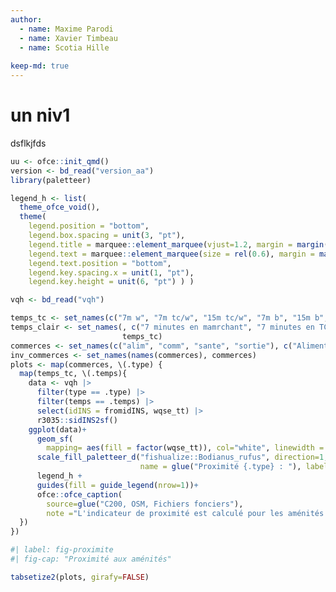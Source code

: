 ```yaml
---
author:
  - name: Maxime Parodi
  - name: Xavier Timbeau 
  - name: Scotia Hille
  
keep-md: true
---
```


# un niv1

dsflkjfds

```r
uu <- ofce::init_qmd()
version <- bd_read("version_aa")
library(paletteer)

```

```r

legend_h <- list(
  theme_ofce_void(), 
  theme(
    legend.position = "bottom",
    legend.box.spacing = unit(3, "pt"),
    legend.title = marquee::element_marquee(vjust=1.2, margin = margin(t=0, b=0, r=6)),
    legend.text = marquee::element_marquee(size = rel(0.6), margin = margin(t=1, b=1), width = NULL, hjust=0.5),
    legend.text.position = "bottom", 
    legend.key.spacing.x = unit(1, "pt"),
    legend.key.height = unit(6, "pt") ) )

vqh <- bd_read("vqh")

temps_tc <- set_names(c("7m w", "7m tc/w", "15m tc/w", "7m b", "15m b", "10m c"), c("7m. m.", "7m. m./TC", "15m. m./TC", "7m. vélo", "15m. vélo", "10m. voit."))
temps_clair <- set_names(, c("7 minutes en mamrchant", "7 minutes en TC", "15 minutes en TC", "7 minutes en vélo", "15 minutes en vélo", "10 minutes en voiture"),
                         temps_tc)
commerces <- set_names(c("alim", "comm", "sante", "sortie"), c("Alimentaire", "Commerces", "Santé humaine", "Sorties"))
inv_commerces <- set_names(names(commerces), commerces)
plots <- map(commerces, \(.type) {
  map(temps_tc, \(.temps){
    data <- vqh |> 
      filter(type == .type) |> 
      filter(temps == .temps) |> 
      select(idINS = fromidINS, wqse_tt) |> 
      r3035::sidINS2sf() 
    ggplot(data)+
      geom_sf(
        mapping= aes(fill = factor(wqse_tt)), col="white", linewidth = 0.01) + 
      scale_fill_paletteer_d("fishualize::Bodianus_rufus", direction=1, 
                             name = glue("Proximité {.type} : "), label = c("faible", "", "", "", "élevée"))+
      legend_h + 
      guides(fill = guide_legend(nrow=1))+
      ofce::ofce_caption(
        source=glue("C200, OSM, Fichiers fonciers"),
        note ="L'indicateur de proximité est calculé pour les aménités de type {inv_commerces[[.type]]} dans un rayon de {temps_clair[[.temps]]}." |> glue())
  })
})

```


```r
#| label: fig-proximite
#| fig-cap: "Proximité aux aménités"

tabsetize2(plots, girafy=FALSE)

```
